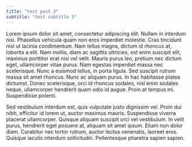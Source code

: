 ```yaml
---
title: "test post 3"
subtitle: "test subtitle 3"
---
```


Lorem ipsum dolor sit amet, consectetur adipiscing elit. Nullam in interdum nisi. Phasellus vehicula quam non eros imperdiet molestie. Cras tincidunt nisl ut lacinia condimentum. Nam tellus magna, dictum id rhoncus at, lobortis a elit. Nam mollis, diam ac sagittis ultricies, est enim suscipit elit, maximus porttitor erat nisi vel velit. Mauris purus leo, pretium nec dictum eget, ullamcorper vitae purus. Nam egestas imperdiet massa nec scelerisque. Nunc a euismod tellus, in porta ligula. Sed suscipit rutrum massa sit amet rhoncus. Nunc ac aliquam purus. In hac habitasse platea dictumst. Donec scelerisque, orci id rhoncus sodales, nisl enim sodales neque, ullamcorper hendrerit quam odio id augue. Proin at tempus mi. Suspendisse potenti.

Sed vestibulum interdum est, quis vulputate justo dignissim vel. Proin dui nibh, efficitur id lorem ut, auctor maximus mauris. Suspendisse viverra placerat ullamcorper. Quisque aliquam suscipit orci vel vestibulum. In velit purus, hendrerit eget posuere at, aliquam sit amet ipsum. Etiam non dolor diam. Curabitur nec tortor rutrum, auctor lectus venenatis, laoreet eros. Quisque iaculis interdum sollicitudin. Pellentesque pharetra sapien sapien.
